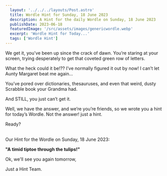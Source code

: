 ```yaml
---
  layout: '../../../layouts/Post.astro'
  title: Wordle Hint for Sunday, 18 June 2023
  description: A Hint for the daily Wordle on Sunday, 18 June 2023
  publishDate: 2023-06-18
  featuredImage: '/src/assets/images/genericwordle.webp'
  excerpt: 'Wordle Hint for Today...'
  tags: ['Wordle Hint']
---
```


  We get it, you’ve been up since the crack of dawn. You’re staring at your screen, trying desperately to get that coveted green row of letters. 

  What the heck could it be!??
  I’ve normally figured it out by now!
  I can’t let Aunty Margaret beat me again… 

  You’ve pored over dictionaries, thesauruses, and even that weird, dusty Scrabble book your Grandma had.

  And STILL, you just can’t get it. 

  Well, we have the answer, and we’re you’re friends, so we wrote you a hint for today’s Wordle.
  Not the answer! just a hint. 

  Ready?<br /><br />

  Our Hint for the Wordle on Sunday, 18 June 2023:

  **"A timid tiptoe through the tulips!"**

  Ok, we'll see you again tomorrow, 

  Just a Hint Team.
  
